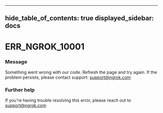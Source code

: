 

---
hide_table_of_contents: true
displayed_sidebar: docs
---


# ERR_NGROK_10001

### Message
Something went wrong with our code. Refresh the page and try again. If the problem persists, please contact support: support@ngrok.com

<ErrorDetails />



### Further help
If you're having trouble resolving this error, please reach out to [support@ngrok.com](mailto:support@ngrok.com?subject=Help%20with%20ERR_NGROK_10001)

